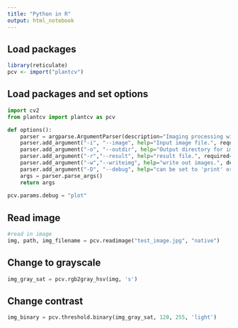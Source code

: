 ```yaml
---
title: "Python in R"
output: html_notebook
---
```


## Load packages
```r
library(reticulate)
pcv <- import("plantcv")
```


## Load packages and set options
```python
import cv2
from plantcv import plantcv as pcv

def options():
    parser = argparse.ArgumentParser(description="Imaging processing with opencv")
    parser.add_argument("-i", "--image", help="Input image file.", required=True)
    parser.add_argument("-o", "--outdir", help="Output directory for image files.", required=False)
    parser.add_argument("-r","--result", help="result file.", required= False )
    parser.add_argument("-w","--writeimg", help="write out images.", default=False, action="store_true")
    parser.add_argument("-D", "--debug", help="can be set to 'print' or None (or 'plot' if in jupyter) prints intermediate images.", default=None)
    args = parser.parse_args()
    return args
    
pcv.params.debug = "plot"

```

## Read image
```python
#read in image
img, path, img_filename = pcv.readimage("test_image.jpg", "native")
```

## Change to grayscale
```python
img_gray_sat = pcv.rgb2gray_hsv(img, 's')

```

## Change contrast
```python
img_binary = pcv.threshold.binary(img_gray_sat, 120, 255, 'light')
```

